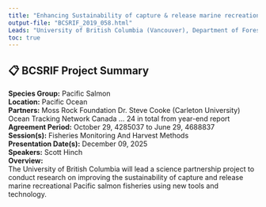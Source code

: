 ```yaml
---
title: "Enhancing Sustainability of capture & release marine recreational Pacific salmon fisheries using new tools/technology"
output-file: "BCSRIF_2019_058.html"
Leads: "University of British Columbia (Vancouver), Department of Forest and Conservation Sciences"
toc: true
---
```


## 📋 BCSRIF Project Summary

**Species Group:** Pacific Salmon  
**Location:** Pacific Ocean  
**Partners:** Moss Rock Foundation
Dr. Steve Cooke (Carleton University)
Ocean Tracking Network Canada
... 24 in total from year-end report  
**Agreement Period:** October 29, 4285037 to June 29, 4688837  
**Session(s):** Fisheries Monitoring And Harvest Methods  
**Presentation Date(s):** December 09, 2025  
**Speakers:** Scott Hinch  
**Overview:**  
The University of British Columbia will lead a science partnership project to conduct research on improving the sustainability of capture and release marine recreational Pacific salmon fisheries using new tools and technology.   

